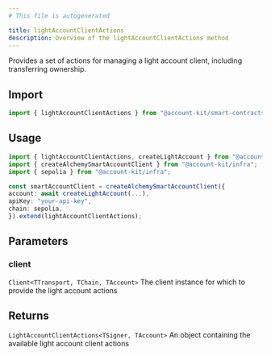 ```yaml
---
# This file is autogenerated

title: lightAccountClientActions
description: Overview of the lightAccountClientActions method
---
```


Provides a set of actions for managing a light account client, including transferring ownership.

## Import

```ts
import { lightAccountClientActions } from "@account-kit/smart-contracts";
```

## Usage

```ts
import { lightAccountClientActions, createLightAccount } from "@account-kit/smart-contracts";
import { createAlchemySmartAccountClient } from "@account-kit/infra";
import { sepolia } from "@account-kit/infra";

const smartAccountClient = createAlchemySmartAccountClient({
account: await createLightAccount(...),
apiKey: "your-api-key",
chain: sepolia,
}).extend(lightAccountClientActions);
```

## Parameters

### client

`Client<TTransport, TChain, TAccount>`
The client instance for which to provide the light account actions

## Returns

`LightAccountClientActions<TSigner, TAccount>`
An object containing the available light account client actions

